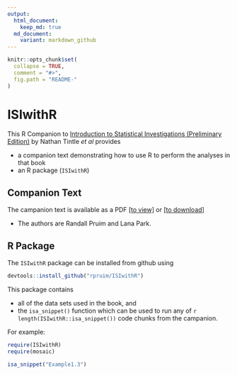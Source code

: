 ```yaml
---
output:
  html_document:
    keep_md: true
  md_document:
    variant: markdown_github
---
```


<!-- README.md is generated from README.Rmd. Please edit that file -->

```r
knitr::opts_chunk$set(
  collapse = TRUE,
  comment = "#>",
  fig.path = "README-"
)
```

ISIwithR
=======

This R Companion to 
[Introduction to Statistical Investigations (Preliminary Edition)](http:://www.hope.edu/isa/) 
by Nathan Tintle *et al*
provides

 * a companion text demonstrating how to use R to perform the analyses in that book
 * an R package (`ISIwithR`) 

## Companion Text

 The campanion text is available as a PDF 
 [[to view]](Book/ISIwithR.pdf) or [[to download]](../../raw/master/Book/ISIwithR.pdf) 
 
  * The authors are Randall Pruim and Lana Park.  
 
## R Package

The `ISIwithR` package can be installed from github using

```r
devtools::install_github("rpruim/ISIwithR")
```

This package contains 

  * all of the data sets used in the book, and 
  * the `isa_snippet()` function which can be used to run any of 
`r length(ISIwithR::isa_snippet())` code chunks from the campanion.  

For example:

```r
require(ISIwithR)
require(mosaic)
```
```r
isa_snippet("Example1.3")
```

